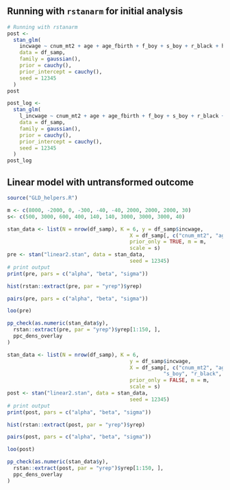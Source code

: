 ## Running with `rstanarm` for initial analysis

```r
# Running with rstanarm
post <-
  stan_glm(
    incwage ~ cnum_mt2 + age + age_fbirth + f_boy + s_boy + r_black + hisp + r_oth,
    data = df_samp,
    family = gaussian(),
    prior = cauchy(),
    prior_intercept = cauchy(),
    seed = 12345
  )
post

post_log <-
  stan_glm(
    l_incwage ~ cnum_mt2 + age + age_fbirth + f_boy + s_boy + r_black + hisp + r_oth,
    data = df_samp,
    family = gaussian(),
    prior = cauchy(),
    prior_intercept = cauchy(),
    seed = 12345
  )
post_log
```

## Linear model with untransformed outcome

```r
source("GLD_helpers.R")

m <- c(8000, -2000, 0, -300, -40, -40, 2000, 2000, 2000, 30)
s<- c(500, 3000, 600, 400, 140, 140, 3000, 3000, 3000, 40)
```

```r
stan_data <- list(N = nrow(df_samp), K = 6, y = df_samp$incwage, 
                                        X = df_samp[, c("cnum_mt2", "age", "age_fbirth", "r_black", "hisp", "r_oth")],
                                        prior_only = TRUE, m = m, 
                                        scale = s)
pre <- stan("linear2.stan", data = stan_data,
                                        seed = 12345)
# print output
print(pre, pars = c("alpha", "beta", "sigma"))
```
```r
hist(rstan::extract(pre, par = "yrep")$yrep)
```

```r
pairs(pre, pars = c("alpha", "beta", "sigma"))
```

```r
loo(pre)
```

```r
pp_check(as.numeric(stan_data$y),
  rstan::extract(pre, par = "yrep")$yrep[1:150, ],
  ppc_dens_overlay
)
```

```r
stan_data <- list(N = nrow(df_samp), K = 6, 
                                        y = df_samp$incwage, 
                                        X = df_samp[, c("cnum_mt2", "age", "age_fbirth", "f_boy", 
                                                   "s_boy", "r_black", "hisp", "r_oth")],
                                        prior_only = FALSE, m = m, 
                                        scale = s)
post <- stan("linear2.stan", data = stan_data,
                                        seed = 12345)
# print output
print(post, pars = c("alpha", "beta", "sigma"))
```

```r
hist(rstan::extract(post, par = "yrep")$yrep)
```
```r
pairs(post, pars = c("alpha", "beta", "sigma"))
```
```r
loo(post)
```

```r
pp_check(as.numeric(stan_data$y),
  rstan::extract(post, par = "yrep")$yrep[1:150, ],
  ppc_dens_overlay
)
```
